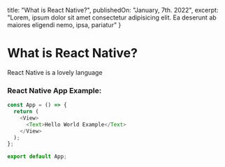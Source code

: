 
<Meta title="What is React Native - PressBlog" />

  title: "What is React Native?",
  publishedOn: "January, 7th. 2022",
  excerpt: "Lorem, ipsum dolor sit amet consectetur adipisicing elit. Ea deserunt ab maiores eligendi nemo, ipsa, pariatur"
}

# What is React Native?

React Native is a lovely language

### React Native App Example:

```js
const App = () => {
  return (
    <View>
      <Text>Hello World Example</Text>
    </View>
  );
};

export default App;
```
